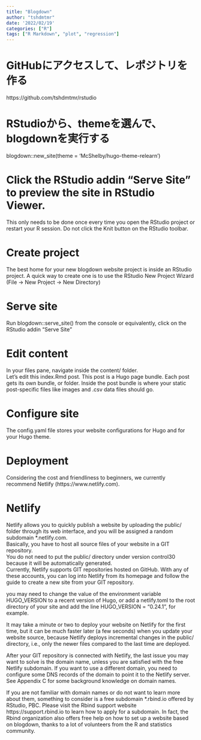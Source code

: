 ```yaml
---
title: "Blogdown"
author: "tshdmtmr"
date: '2022/02/19'
categories: ["R"]
tags: ["R Markdown", "plot", "regression"]
---
```



# GitHubにアクセスして、レポジトリを作る
https://github.com/tshdmtmr/rstudio


# RStudioから、themeを選んで、blogdownを実行する
blogdown::new_site(theme = 'McShelby/hugo-theme-relearn')

# Click the RStudio addin “Serve Site” to preview the site in RStudio Viewer. 
This only needs to be done once every time you open the RStudio project or restart your R session. Do not click the Knit button on the RStudio toolbar.




# Create project
The best home for your new blogdown website project is inside an RStudio project. A quick way to create one is to use the RStudio New Project Wizard (File -> New Project -> New Directory) 


# Serve site
Run blogdown::serve_site() from the console or equivalently, click on the RStudio addin “Serve Site”

#  Edit content
In your files pane, navigate inside the content/ folder.  
Let’s edit this index.Rmd post. This post is a Hugo page bundle. Each post gets its own bundle, or folder. Inside the post bundle is where your static post-specific files like images and .csv data files should go.

# Configure site
The config.yaml file stores your website configurations for Hugo and for your Hugo theme. 

# Deployment
Considering the cost and friendliness to beginners, we currently recommend Netlify (https://www.netlify.com). 

# Netlify 
Netlify allows you to quickly publish a website by uploading the public/ folder through its web interface, and you will be assigned a random subdomain *.netlify.com.  
Basically, you have to host all source files of your website in a GIT repository.  
You do not need to put the public/ directory under version control30 because it will be automatically generated.  
Currently, Netlify supports GIT repositories hosted on GitHub. With any of these accounts, you can log into Netlify from its homepage and follow the guide to create a new site from your GIT repository.  

you may need to change the value of the environment variable HUGO_VERSION to a recent version of Hugo, or add a netlify.toml to the root directory of your site and add the line HUGO_VERSION = "0.24.1", for example.

It may take a minute or two to deploy your website on Netlify for the first time, but it can be much faster later (a few seconds) when you update your website source, because Netlify deploys incremental changes in the public/ directory, i.e., only the newer files compared to the last time are deployed.  


After your GIT repository is connected with Netlify, the last issue you may want to solve is the domain name, unless you are satisfied with the free Netlify subdomain. If you want to use a different domain, you need to configure some DNS records of the domain to point it to the Netlify server. See Appendix C for some background knowledge on domain names.  


If you are not familiar with domain names or do not want to learn more about them, something to consider is a free subdomain *.rbind.io offered by RStudio, PBC. Please visit the Rbind support website https://support.rbind.io to learn how to apply for a subdomain. In fact, the Rbind organization also offers free help on how to set up a website based on blogdown, thanks to a lot of volunteers from the R and statistics community.  





